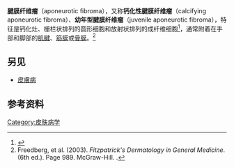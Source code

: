 '''腱膜纤维瘤'''（aponeurotic fibroma），又称'''钙化性腱膜纤维瘤'''（calcifying aponeurotic fibroma）、'''幼年型腱膜纤维瘤'''（juvenile aponeurotic fibroma），特征是钙化灶、栅栏状排列的圆形细胞和放射状排列的成纤维细胞<ref>{{Cite book|title=病理学名词|last=医学名词审定委员会 病理学名词审定|publisher=科学出版社|year=2020|isbn=9787030660770}}</ref>，通常附着在手部和脚部的[[腱|肌腱]]、[[筋膜|筋膜]]或[[骨膜|骨膜]]。<ref name="Fitz2">Freedberg, et al. (2003). ''Fitzpatrick's Dermatology in General Medicine''. (6th ed.). Page 989. McGraw-Hill. {{ISBN|0-07-138076-0}}.</ref>

== 另见 ==
* [[皮膚病|皮膚病]]

== 参考资料 ==
{{Reflist}}

{{Soft tissue tumors and sarcomas}}
[[Category:皮肤病学|Category:皮肤病学]]
